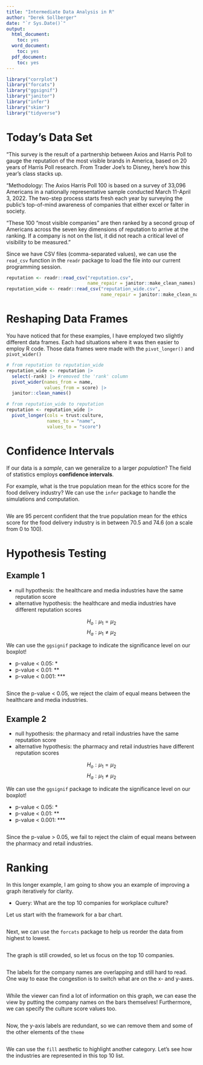 ```yaml
---
title: "Intermediate Data Analysis in R"
author: "Derek Sollberger"
date: "`r Sys.Date()`"
output:
  html_document:
    toc: yes
  word_document:
    toc: yes
  pdf_document:
    toc: yes
---
```


```r
library("corrplot")
library("forcats")
library("ggsignif")
library("janitor")
library("infer")
library("skimr")
library("tidyverse")
```

# Today's Data Set

"This survey is the result of a partnership between Axios and Harris Poll to gauge the reputation of the most visible brands in America, based on 20 years of Harris Poll research. From Trader Joe's to Disney, here's how this year's class stacks up.

"Methodology: The Axios Harris Poll 100 is based on a survey of 33,096 Americans in a nationally representative sample conducted March 11-April 3, 2022. The two-step process starts fresh each year by surveying the public’s top-of-mind awareness of companies that either excel or falter in society.

"These 100 “most visible companies” are then ranked by a second group of Americans across the seven key dimensions of reputation to arrive at the ranking. If a company is not on the list, it did not reach a critical level of visibility to be measured."

Since we have CSV files (comma-separated values), we can use the `read_csv` function in the `readr` package to load the file into our current programming session.

```r
reputation <- readr::read_csv("reputation.csv",
                              name_repair = janitor::make_clean_names)
reputation_wide <- readr::read_csv("reputation_wide.csv",
                                   name_repair = janitor::make_clean_names)
```

# Reshaping Data Frames

You have noticed that for these examples, I have employed two slightly different data frames.  Each had situations where it was then easier to employ R code.  Those data frames were made with the `pivot_longer()` and `pivot_wider()`

```r
# from reputation to reputation_wide
reputation_wide <- reputation |>
  select(-rank) |> #removed the 'rank' column
  pivot_wider(names_from = name,
              values_from = score) |>
  janitor::clean_names()
```

```r
# from reputation_wide to reputation
reputation <- reputation_wide |>
  pivot_longer(cols = trust:culture,
               names_to = "name",
               values_to = "score")
```


# Confidence Intervals

If our data is a *sample*, can we generalize to a larger *population*?  The field of statistics employs **confidence intervals**.

For example, what is the true population mean for the ethics score for the food delivery industry?  We can use the `infer` package to handle the simulations and computation.

```r

```

We are 95 percent confident that the true population mean for the ethics score for the food delivery industry is in between 70.5 and 74.6 (on a scale from 0 to 100).

# Hypothesis Testing

## Example 1

* null hypothesis: the healthcare and media industries have the same reputation score
* alternative hypothesis: the healthcare and media industries have different reputation scores

$$H_{o}: \mu_{1} = \mu_{2}$$
$$H_{a}: \mu_{1} \neq \mu_{2}$$

We can use the `ggsignif` package to indicate the significance level on our boxplot!

* p-value < 0.05: *
* p-value < 0.01: **
* p-value < 0.001: ***

```r

```

Since the p-value < 0.05, we reject the claim of equal means between the healthcare and media industries.

## Example 2

* null hypothesis: the pharmacy and retail industries have the same reputation score
* alternative hypothesis: the pharmacy and retail industries have different reputation scores

$$H_{o}: \mu_{1} = \mu_{2}$$
$$H_{a}: \mu_{1} \neq \mu_{2}$$

We can use the `ggsignif` package to indicate the significance level on our boxplot!

* p-value < 0.05: *
* p-value < 0.01: **
* p-value < 0.001: ***

```r

```

Since the p-value > 0.05, we fail to reject the claim of equal means between the pharmacy and retail industries.

# Ranking

In this longer example, I am going to show you an example of improving a graph iteratively for clarity.

* Query: What are the top 10 companies for workplace culture?

Let us start with the framework for a bar chart.

```r

```

Next, we can use the `forcats` package to help us reorder the data from highest to lowest.

```r

```

The graph is still crowded, so let us focus on the top 10 companies.

```r

```

The labels for the company names are overlapping and still hard to read.  One way to ease the congestion is to switch what are on the x- and y-axes.

```r

```

While the viewer can find a lot of information on this graph, we can ease the view by putting the company names on the bars themselves!  Furthermore, we can specify the culture score values too.

```r

```

Now, the y-axis labels are redundant, so we can remove them and some of the other elements of the `theme`

```r

```

We can use the `fill` aesthetic to highlight another category.  Let's see how the industries are represented in this top 10 list.

```r

```

